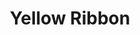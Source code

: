 ---
title: "Yellow Ribbon"
meta_title: "Yellow Ribbon craft"
description: "Craft de Yellow Ribbon"
rank: "c"
draft: false
name: "Yellow Ribbon"
recipe_img: "https://wiki.pokexgames.com/images/d/db/Yellow_Ribbon.png"
level: 50
craft_time: 10800
result: 1
value_npc: 1
ingredients:
  - name: "Pinsir Horn"
    quantity: 2
    item_img: "https://wiki.pokexgames.com/images/d/de/Pinsir_Horn.png"
    value_npc: 1
  - name: "Pot Of Moss Bug"
    quantity: 14
    item_img: "https://wiki.pokexgames.com/images/0/05/PotOfMossBug.png"
    value_npc: 1
  - name: "Refined Style Point"
    quantity: 2
    item_img: "https://wiki.pokexgames.com/images/6/6b/Refined_style_point.png"
    value_npc: 1
---